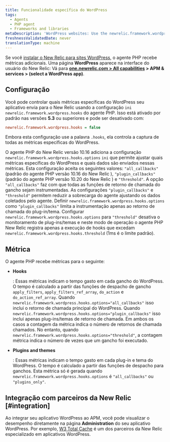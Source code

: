 ```yaml
---
title: Funcionalidade específica do WordPress
tags:
  - Agents
  - PHP agent
  - Frameworks and libraries
metaDescription: 'WordPress websites: Use the newrelic.framework.wordpress.hooks INI setting to capture special metrics for hooks, plugins, and themes with New Relic.'
freshnessValidatedDate: never
translationType: machine
---
```


Se você [instalar o New Relic para sites WordPress](/docs/agents/php-agent/installation/install-php-agent-shared-hosting-service), o agente PHP recebe métricas adicionais. Uma página <DoNotTranslate>**WordPress**</DoNotTranslate> aparece na interface do usuário do New Relic: Vá para <DoNotTranslate>**[one.newrelic.com > All capabilities](https://one.newrelic.com/all-capabilities) > APM & services > (select a WordPress app)**</DoNotTranslate>.

## Configuração

Você pode controlar quais métricas específicas do WordPress seu aplicativo envia para o New Relic usando a configuração `ini` `newrelic.framework.wordpress.hooks` do agente PHP. Isso está ativado por padrão nas versões <DoNotTranslate>**5.3**</DoNotTranslate> ou superiores e pode ser desativado com:

```ini
newrelic.framework.wordpress.hooks = false
```

Embora esta configuração use a palavra `.hooks`, ela controla a captura de todas as métricas específicas do WordPress.

O agente PHP do New Relic versão 10.16 adiciona a configuração `newrelic.framework.wordpress.hooks.options` `ini` que permite ajustar quais métricas específicas do WordPress e quais dados são enviados nessas métricas. Esta configuração aceita os seguintes valores: `"all_callbacks"` (padrão do agente PHP versão 10.16 do New Relic ), `"plugin_callbacks"` (padrão do agente PHP versão 10.20 do New Relic ) e `"threshold"`. A opção `"all_callbacks"` faz com que todas as funções de retorno de chamada do gancho sejam instrumentadas. As configurações `"plugin_callbacks"` e `"threshold"` permitem reduzir a sobrecarga do agente ajustando os dados coletados pelo agente. Definir `newrelic.framework.wordpress.hooks.options` como `"plugin_callbacks"` limita a instrumentação apenas ao retorno de chamada do plug-in/tema. Configurar `newrelic.framework.wordpress.hooks.options` para `"threshold"` desativa o monitoramento de plug-ins/temas e neste modo de operação o agente PHP New Relic registra apenas a execução de hooks que excedam `newrelic.framework.wordpress.hooks.threshold` (1ms é o limite padrão).

## Métrica

O agente PHP recebe métricas para o seguinte:

* <DoNotTranslate>**Hooks**</DoNotTranslate>

  : Essas métricas indicam o tempo gasto em cada gancho do WordPress. O tempo é calculado a partir das funções de despacho de gancho `apply_filters`, `apply_filters_ref_array`, `do_action` e `do_action_ref_array`. Quando `newrelic.framework.wordpress.hooks.options="all_callbacks"` isso inclui o retorno de chamada principal do WordPress. Quando `newrelic.framework.wordpress.hooks.options="plugin_callbacks"` isso inclui apenas plug-ins/temas de retorno de chamada. Em ambos os casos a contagem da métrica indica o número de retornos de chamada chamados. No entanto, quando `newrelic.framework.wordpress.hooks.options="threshold"`, a contagem métrica indica o número de vezes que um gancho foi executado.

* <DoNotTranslate>**Plugins and themes**</DoNotTranslate>

  : Essas métricas indicam o tempo gasto em cada plug-in e tema do WordPress. O tempo é calculado a partir das funções de despacho para ganchos. Esta métrica só é gerada quando `newrelic.framework.wordpress.hooks.options` é `"all_callbacks"` ou `"plugins_only"`.

## Integração com parceiros da New Relic [#integration]

Ao integrar seu aplicativo WordPress ao APM, você pode visualizar o desempenho diretamente na página <DoNotTranslate>**Administration**</DoNotTranslate> do seu aplicativo WordPress. Por exemplo, [W3 Total Cache](https://newrelic.com/blog/best-practices/web-performance-optimization-automation) é um dos parceiros da New Relic especializado em aplicativos WordPress.